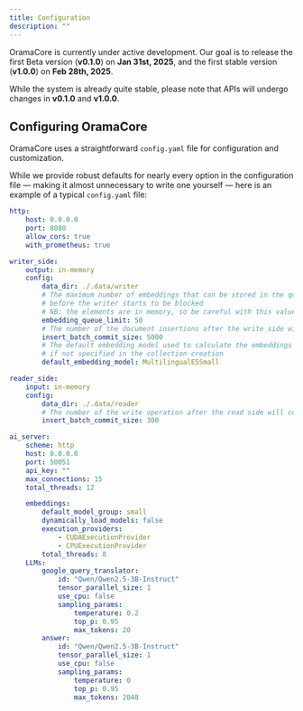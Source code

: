 ```yaml
---
title: Configuration
description: ""
---
```


OramaCore is currently under active development. Our goal is to release the first Beta version (**v0.1.0**) on **Jan 31st, 2025**, and the first stable version (**v1.0.0**) on **Feb 28th, 2025**.

While the system is already quite stable, please note that APIs will undergo changes in **v0.1.0** and **v1.0.0**.

## Configuring OramaCore

OramaCore uses a straightforward `config.yaml` file for configuration and customization.

While we provide robust defaults for nearly every option in the configuration file — making it almost unnecessary to write one yourself — here is an example of a typical `config.yaml` file:

```yaml
http:
    host: 0.0.0.0
    port: 8080
    allow_cors: true
    with_prometheus: true

writer_side:
    output: in-memory
    config:
        data_dir: ./.data/writer
        # The maximum number of embeddings that can be stored in the queue
        # before the writer starts to be blocked
        # NB: the elements are in memory, so be careful with this value
        embedding_queue_limit: 50
        # The number of the document insertions after the write side will commit the changes
        insert_batch_commit_size: 5000
        # The default embedding model used to calculate the embeddings
        # if not specified in the collection creation
        default_embedding_model: MultilingualE5Small

reader_side:
    input: in-memory
    config:
        data_dir: ./.data/reader
        # The number of the write operation after the read side will commit the changes
        insert_batch_commit_size: 300

ai_server:
    scheme: http
    host: 0.0.0.0
    port: 50051
    api_key: ""
    max_connections: 15
    total_threads: 12

    embeddings:
        default_model_group: small
        dynamically_load_models: false
        execution_providers:
            - CUDAExecutionProvider
            - CPUExecutionProvider
        total_threads: 8
    LLMs:
        google_query_translator:
            id: "Qwen/Qwen2.5-3B-Instruct"
            tensor_parallel_size: 1
            use_cpu: false
            sampling_params:
                temperature: 0.2
                top_p: 0.95
                max_tokens: 20
        answer:
            id: "Qwen/Qwen2.5-3B-Instruct"
            tensor_parallel_size: 1
            use_cpu: false
            sampling_params:
                temperature: 0
                top_p: 0.95
                max_tokens: 2048
```